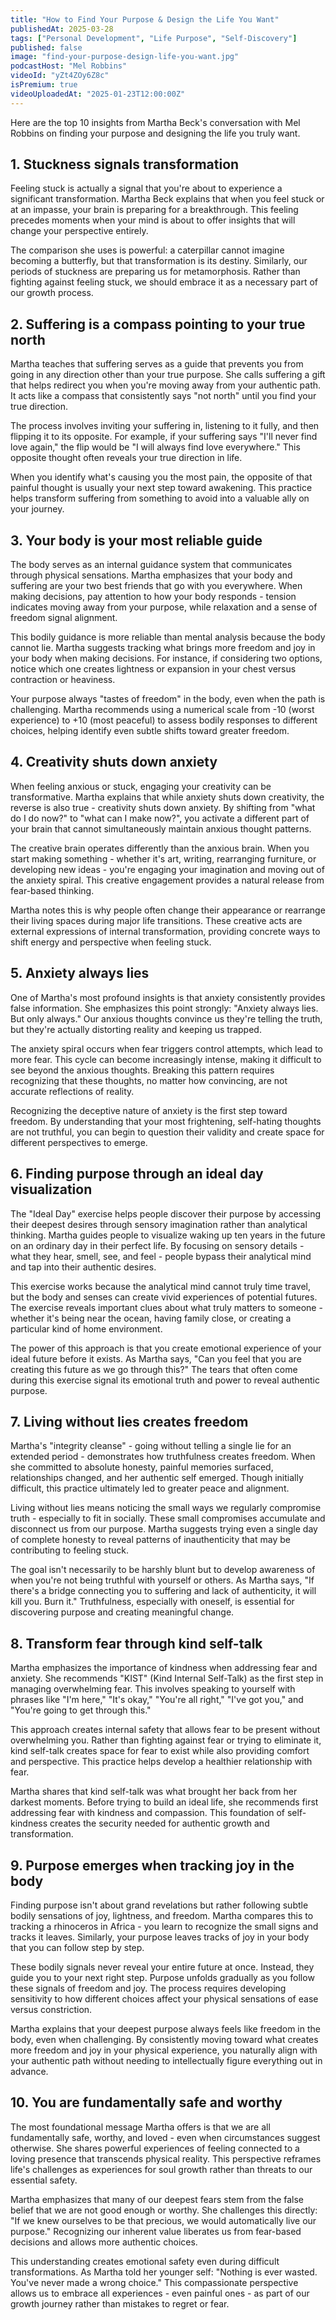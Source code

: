 ```yaml
---
title: "How to Find Your Purpose & Design the Life You Want"
publishedAt: 2025-03-28
tags: ["Personal Development", "Life Purpose", "Self-Discovery"]
published: false
image: "find-your-purpose-design-life-you-want.jpg"
podcastHost: "Mel Robbins"
videoId: "yZt4ZOy6Z8c"
isPremium: true
videoUploadedAt: "2025-01-23T12:00:00Z"
---
```



<PodcastSummaryPageLayout frontmatter={frontmatter}>

Here are the top 10 insights from Martha Beck's conversation with Mel Robbins on finding your purpose and designing the life you truly want.

## 1. Stuckness signals transformation

Feeling stuck is actually a signal that you're about to experience a significant transformation. Martha Beck explains that when you feel stuck or at an impasse, your brain is preparing for a breakthrough. This feeling precedes moments when your mind is about to offer insights that will change your perspective entirely.

The comparison she uses is powerful: a caterpillar cannot imagine becoming a butterfly, but that transformation is its destiny. Similarly, our periods of stuckness are preparing us for metamorphosis. Rather than fighting against feeling stuck, we should embrace it as a necessary part of our growth process.

## 2. Suffering is a compass pointing to your true north

Martha teaches that suffering serves as a guide that prevents you from going in any direction other than your true purpose. She calls suffering a gift that helps redirect you when you're moving away from your authentic path. It acts like a compass that consistently says "not north" until you find your true direction.

The process involves inviting your suffering in, listening to it fully, and then flipping it to its opposite. For example, if your suffering says "I'll never find love again," the flip would be "I will always find love everywhere." This opposite thought often reveals your true direction in life.

When you identify what's causing you the most pain, the opposite of that painful thought is usually your next step toward awakening. This practice helps transform suffering from something to avoid into a valuable ally on your journey.

## 3. Your body is your most reliable guide

The body serves as an internal guidance system that communicates through physical sensations. Martha emphasizes that your body and suffering are your two best friends that go with you everywhere. When making decisions, pay attention to how your body responds - tension indicates moving away from your purpose, while relaxation and a sense of freedom signal alignment.

This bodily guidance is more reliable than mental analysis because the body cannot lie. Martha suggests tracking what brings more freedom and joy in your body when making decisions. For instance, if considering two options, notice which one creates lightness or expansion in your chest versus contraction or heaviness.

Your purpose always "tastes of freedom" in the body, even when the path is challenging. Martha recommends using a numerical scale from -10 (worst experience) to +10 (most peaceful) to assess bodily responses to different choices, helping identify even subtle shifts toward greater freedom.

## 4. Creativity shuts down anxiety

When feeling anxious or stuck, engaging your creativity can be transformative. Martha explains that while anxiety shuts down creativity, the reverse is also true - creativity shuts down anxiety. By shifting from "what do I do now?" to "what can I make now?", you activate a different part of your brain that cannot simultaneously maintain anxious thought patterns.

The creative brain operates differently than the anxious brain. When you start making something - whether it's art, writing, rearranging furniture, or developing new ideas - you're engaging your imagination and moving out of the anxiety spiral. This creative engagement provides a natural release from fear-based thinking.

Martha notes this is why people often change their appearance or rearrange their living spaces during major life transitions. These creative acts are external expressions of internal transformation, providing concrete ways to shift energy and perspective when feeling stuck.

## 5. Anxiety always lies

One of Martha's most profound insights is that anxiety consistently provides false information. She emphasizes this point strongly: "Anxiety always lies. But only always." Our anxious thoughts convince us they're telling the truth, but they're actually distorting reality and keeping us trapped.

The anxiety spiral occurs when fear triggers control attempts, which lead to more fear. This cycle can become increasingly intense, making it difficult to see beyond the anxious thoughts. Breaking this pattern requires recognizing that these thoughts, no matter how convincing, are not accurate reflections of reality.

Recognizing the deceptive nature of anxiety is the first step toward freedom. By understanding that your most frightening, self-hating thoughts are not truthful, you can begin to question their validity and create space for different perspectives to emerge.

## 6. Finding purpose through an ideal day visualization

The "Ideal Day" exercise helps people discover their purpose by accessing their deepest desires through sensory imagination rather than analytical thinking. Martha guides people to visualize waking up ten years in the future on an ordinary day in their perfect life. By focusing on sensory details - what they hear, smell, see, and feel - people bypass their analytical mind and tap into their authentic desires.

This exercise works because the analytical mind cannot truly time travel, but the body and senses can create vivid experiences of potential futures. The exercise reveals important clues about what truly matters to someone - whether it's being near the ocean, having family close, or creating a particular kind of home environment.

The power of this approach is that you create emotional experience of your ideal future before it exists. As Martha says, "Can you feel that you are creating this future as we go through this?" The tears that often come during this exercise signal its emotional truth and power to reveal authentic purpose.

## 7. Living without lies creates freedom

Martha's "integrity cleanse" - going without telling a single lie for an extended period - demonstrates how truthfulness creates freedom. When she committed to absolute honesty, painful memories surfaced, relationships changed, and her authentic self emerged. Though initially difficult, this practice ultimately led to greater peace and alignment.

Living without lies means noticing the small ways we regularly compromise truth - especially to fit in socially. These small compromises accumulate and disconnect us from our purpose. Martha suggests trying even a single day of complete honesty to reveal patterns of inauthenticity that may be contributing to feeling stuck.

The goal isn't necessarily to be harshly blunt but to develop awareness of when you're not being truthful with yourself or others. As Martha says, "If there's a bridge connecting you to suffering and lack of authenticity, it will kill you. Burn it." Truthfulness, especially with oneself, is essential for discovering purpose and creating meaningful change.

## 8. Transform fear through kind self-talk

Martha emphasizes the importance of kindness when addressing fear and anxiety. She recommends "KIST" (Kind Internal Self-Talk) as the first step in managing overwhelming fear. This involves speaking to yourself with phrases like "I'm here," "It's okay," "You're all right," "I've got you," and "You're going to get through this."

This approach creates internal safety that allows fear to be present without overwhelming you. Rather than fighting against fear or trying to eliminate it, kind self-talk creates space for fear to exist while also providing comfort and perspective. This practice helps develop a healthier relationship with fear.

Martha shares that kind self-talk was what brought her back from her darkest moments. Before trying to build an ideal life, she recommends first addressing fear with kindness and compassion. This foundation of self-kindness creates the security needed for authentic growth and transformation.

## 9. Purpose emerges when tracking joy in the body

Finding purpose isn't about grand revelations but rather following subtle bodily sensations of joy, lightness, and freedom. Martha compares this to tracking a rhinoceros in Africa - you learn to recognize the small signs and tracks it leaves. Similarly, your purpose leaves tracks of joy in your body that you can follow step by step.

These bodily signals never reveal your entire future at once. Instead, they guide you to your next right step. Purpose unfolds gradually as you follow these signals of freedom and joy. The process requires developing sensitivity to how different choices affect your physical sensations of ease versus constriction.

Martha explains that your deepest purpose always feels like freedom in the body, even when challenging. By consistently moving toward what creates more freedom and joy in your physical experience, you naturally align with your authentic path without needing to intellectually figure everything out in advance.

## 10. You are fundamentally safe and worthy

The most foundational message Martha offers is that we are all fundamentally safe, worthy, and loved - even when circumstances suggest otherwise. She shares powerful experiences of feeling connected to a loving presence that transcends physical reality. This perspective reframes life's challenges as experiences for soul growth rather than threats to our essential safety.

Martha emphasizes that many of our deepest fears stem from the false belief that we are not good enough or worthy. She challenges this directly: "If we knew ourselves to be that precious, we would automatically live our purpose." Recognizing our inherent value liberates us from fear-based decisions and allows more authentic choices.

This understanding creates emotional safety even during difficult transformations. As Martha told her younger self: "Nothing is ever wasted. You've never made a wrong choice." This compassionate perspective allows us to embrace all experiences - even painful ones - as part of our growth journey rather than mistakes to regret or fear.

</PodcastSummaryPageLayout>
